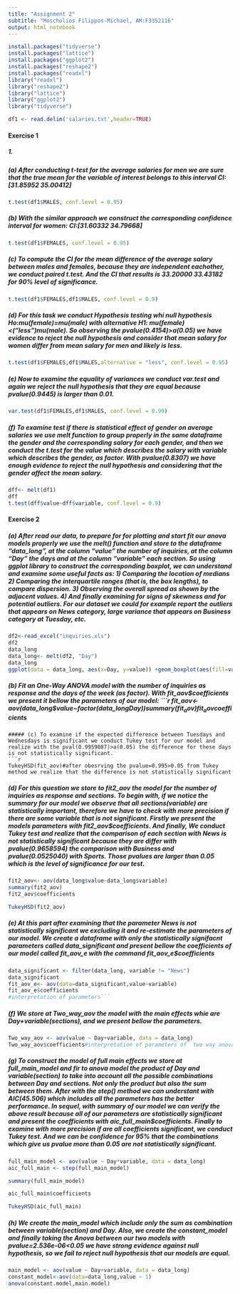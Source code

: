 ---
title: "Assignment 2"
subtitle: "Moscholios Filippos-Michael, ΑΜ:F3352116"
output: html_notebook
---

```{r}
install.packages("tidyverse")
install.packages("lattice")
install.packages("ggplot2")
install.packages("reshape2")
install.packages("readxl")
library("readxl")
library("reshape2")
library("lattice")
library("ggplot2")
library("tidyverse")
```


```{r}
df1 <- read.delim('salaries.txt',header=TRUE)
```
#### **Exercise 1** 
##### 1.

##### (a) After conducting t-test for the average salaries for men we are sure that the true mean for the variable of interest belongs to this interval CI:[31.85952 35.00412]
```{r}
t.test(df1$MALES, conf.level = 0.95)
```

##### (b) With the similar approach we construct the corresponding confidence interval for women: CI:[31.60332 34.79668]

```{r}
t.test(df1$FEMALES, conf.level = 0.95)
```
##### (c) To compute the CI for the mean difference of the average salary between males and females, because they are independent eachother, we conduct paired t.test. And the CI that results is  33.20000  33.43182 for 90% level of significance.
```{r}
t.test(df1$FEMALES,df1$MALES, conf.level = 0.9)
```
##### (d) For this task we conduct Hypothesis testing whi null hypothesis Ho:mu(female)=mu(male) with alternative H1: mu(female)<("less")mu(male). So observing the pvalue(0.4154)>a(0.05) we have evidence to reject the null hypothesis and consider that mean salary for women differ from mean salary for men and likely is less. 
```{r}
t.test(df1$FEMALES,df1$MALES,alternative = "less", conf.level = 0.95)
```
##### (e) Now to examine the equality of variances we conduct var.test and again we reject the null hypothesis that they are equal because pvalue(0.9445) is larger than 0.01.  
```{r}
var.test(df1$FEMALES,df1$MALES, conf.level = 0.99)
```
##### (f) To examine test if there is statistical effect of gender on average salaries we use melt function to group properly in the same dataframe the gender and the corresponding salary for each gender, and then we conduct the t.test for the value which describes the salary with variable which describes the gender, as factor. With pvalue(0.8307) we have enough evidence to reject the null hypothesis and considering that the gender affect the mean salary.
```{r}
dff<- melt(df1)
dff
t.test(dff$value~dff$variable, conf.level = 0.9)
```
#### **Exercise 2**

##### (a) After read our data, to prepare for for plotting and start fit our anova models properly we use the melt() function and store to the dataframe "data_long", at the column "value" the number of inquiries, at the column "Day" the days and at the column "variable" each section. So using ggplot library to construct the corresponding boxplot, we can understand and examine some useful facts as:                 1) Comparing the location of medians                                                                      2) Comparing the interquartile ranges (that is, the box lengths), to compare dispersion.                  3) Observing the overall spread as shown by the adjacent values.                                          4) And finally examining for signs of skewness and for potential outliers.                                    For our dataset we could for example report the outliers that appears on News category, large variance that appears on Business category at Tuesday, etc.
```{r}
df2<-read_excel("inquiries.xls")
df2
data_long
data_long<- melt(df2, "Day")
data_long
ggplot(data = data_long, aes(x=Day, y=value)) +geom_boxplot(aes(fill=variable))#https://stackoverflow.com/questions/14604439/plot-multiple-boxplot-in-one-graph
```

##### (b) Fit an One-Way ANOVA model with the number of inquiries as response and the days of the week (as factor). With fit_aov$coefficients we present it bellow the parameters of our model: 
```{r}
fit_aov<- aov(data_long$value~factor(data_long$Day))
summary(fit_aov)
fit_aov$coefficients
```
##### (c) To examine if the expected difference between Tuesdays and Wednesdays is significant we conduct Tukey test for our model and realize with the pval(0.9959087)>a(0.05) the difference for these days is not statistically significant.
```{r}
TukeyHSD(fit_aov)#after obesrving the pvalue=0.995>0.05 from Tukey method we realize that the difference is not statistically significant 

```

##### (d) For this question we store to fit2_aov the model for the number of inquiries as response and sections. To begin with, if we notice the summary for our model we observe that all sections(variable) are statistically important, therefore we have to check  with more precision if there are some variable that is not significant. Firstly we present the models parameters with fit2_aov$coefficients. And finally, We conduct Tukey test and realize that the comparison of each section with News is not statistically significant because they are differ with pvalue(0.9658594) the comparison with Business and pvalue(0.0525040) with Sports. Those pvalues are larger than 0.05 which is the level of significance for our test.


```{r}
fit2_aov<- aov(data_long$value~data_long$variable)
summary(fit2_aov)
fit2_aov$coefficients
```

```{r}
TukeyHSD(fit2_aov)
```
##### (e) At this part after examining that the parameter News is not statistically significant we excluding it and re-estimate the parameters of our model. We create a dataframe with only the statistically signifacnt parameters called data_significant and present bellow the coefficients of our model called fit_aov_e with the command fit_aov_e$coefficients

```{r}
data_significant <- filter(data_long, variable != "News")
data_significant
fit_aov_e<- aov(data=data_significant,value~variable)
fit_aov_e$coefficients
#interpretation of parameters```
```
##### (f) We store at Two_way_aov the model with the main effects whie are Day+variable(sections), and we present bellow the parameters.
```{r}
Two_way_aov <- aov(value ~ Day+variable, data = data_long)
Two_way_aov$coefficients#interpretation of parameters of  two way anova 
```

##### (g) To construct the model of full main effects we store at full_main_model and fir to anova model  the product of Day and variable(section) to take into account all the possible combinations between Day and sections. Not only the product but also the sum between them. After with the step() method we can understant with AIC(45.506) which includes all the parameters has the better performance. In sequel, with summary of our model we can verify the above result because all of our parameters are statistically significant and present the coefficients with aic_full_main$coefficients. Finally to examine with more precision if are all coefficients significant, we conduct Tukey test. And we can be confidence for 95% that the combinations which give us pvalue more than 0.05 are not statistically significant.
```{r}
full_main_model <- aov(value ~ Day*variable, data = data_long)
aic_full_main <- step(full_main_model)
```


```{r}
summary(full_main_model)
```


```{r}
aic_full_main$coefficients

```


```{r}
TukeyHSD(aic_full_main)
```
##### (h) We create the main_model which include only the sum as combination between variable(section) and Day. Also, we create the constant_model and finally taking the Anova between our two models with pvalue=2.536e-06<0.05 we have strong evidence against null hypothesis, so we fail to reject null hypothesis that our models are equal.
```{r}
main_model <- aov(value ~ Day+variable, data = data_long)
constant_model<-aov(data=data_long,value ~ 1)
anova(constant.model,main.model)
```


